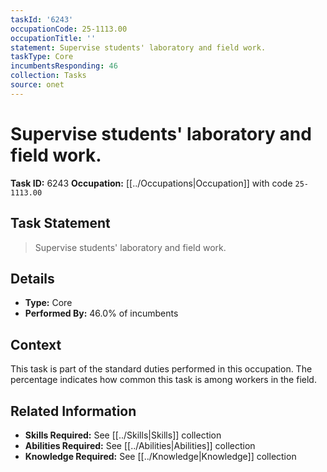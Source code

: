 ```yaml
---
taskId: '6243'
occupationCode: 25-1113.00
occupationTitle: ''
statement: Supervise students' laboratory and field work.
taskType: Core
incumbentsResponding: 46
collection: Tasks
source: onet
---
```

# Supervise students' laboratory and field work.

**Task ID:** 6243
**Occupation:** [[../Occupations|Occupation]] with code `25-1113.00`

## Task Statement

> Supervise students' laboratory and field work.

## Details

- **Type:** Core
- **Performed By:** 46.0% of incumbents

## Context

This task is part of the standard duties performed in this occupation. The percentage indicates how common this task is among workers in the field.

## Related Information

- **Skills Required:** See [[../Skills|Skills]] collection
- **Abilities Required:** See [[../Abilities|Abilities]] collection
- **Knowledge Required:** See [[../Knowledge|Knowledge]] collection
